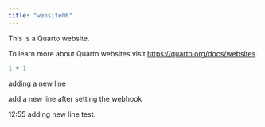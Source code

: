 ```yaml
---
title: "website06"
---
```


This is a Quarto website.

To learn more about Quarto websites visit <https://quarto.org/docs/websites>.

```r
1 + 1
```

adding a new line

add a new line after setting the webhook

12:55 adding new line test.
